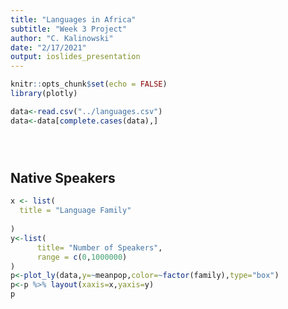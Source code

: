 ```yaml
---
title: "Languages in Africa"
subtitle: "Week 3 Project"
author: "C. Kalinowski"
date: "2/17/2021"
output: ioslides_presentation
---
```


```r
knitr::opts_chunk$set(echo = FALSE)
library(plotly)
```


```r
data<-read.csv("../languages.csv")
data<-data[complete.cases(data),]





```

## Native Speakers

```r
x <- list(
  title = "Language Family"
  
)
y<-list(
      title= "Number of Speakers",
      range = c(0,1000000)
)
p<-plot_ly(data,y=~meanpop,color=~factor(family),type="box")
p<-p %>% layout(xaxis=x,yaxis=y)
p
```

